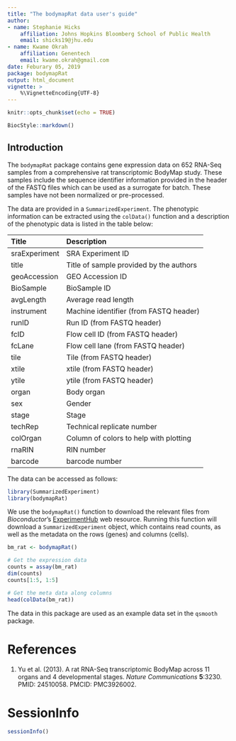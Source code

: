 ```yaml
---
title: "The bodymapRat data user's guide"
author: 
- name: Stephanie Hicks
    affiliation: Johns Hopkins Bloomberg School of Public Health
    email: shicks19@jhu.edu
- name: Kwame Okrah
    affiliation: Genentech
    email: kwame.okrah@gmail.com
date: Feburary 05, 2019
package: bodymapRat
output: html_document
vignette: >
    %\VignetteEncoding{UTF-8}
---
```


```r
knitr::opts_chunk$set(echo = TRUE)
```

```r
BiocStyle::markdown()
```

<!--
    % \VignetteEngine{knitr::knitr}
    %\VignetteIndexEntry{The bodymapRat data user's guide}
-->

## Introduction

The `bodymapRat` package contains gene expression 
data on 652 RNA-Seq samples from a comprehensive rat 
transcriptomic BodyMap study. These samples include 
the sequence identifier information provided in the 
header of the FASTQ files which can be used as a 
surrogate for batch. These samples have not been
normalized or pre-processed.

The data are provided in a `SummarizedExperiment`. The 
phenotypic information can be extracted using the 
`colData()` function and a description of the phenotypic
data is listed in the table below:

| Title | Description |
| :--- | :--- |
| sraExperiment | SRA Experiment ID | 
| title | Title of sample provided by the authors | 
| geoAccession | GEO Accession ID | 
| BioSample | BioSample ID | 
| avgLength | Average read length | 
| instrument | Machine identifier (from FASTQ header) | 
| runID | Run ID (from FASTQ header) | 
| fcID | Flow cell ID (from FASTQ header) | 
| fcLane | Flow cell lane (from FASTQ header) | 
| tile | Tile (from FASTQ header) | 
| xtile | xtile (from FASTQ header) | 
| ytile | ytile (from FASTQ header) | 
| organ | Body organ | 
| sex | Gender | 
| stage | Stage | 
| techRep | Technical replicate number | 
| colOrgan | Column of colors to help with plotting | 
| rnaRIN | RIN number | 
| barcode | barcode number | 


The data can be accessed as follows:

```r
library(SummarizedExperiment) 
library(bodymapRat)
```

We use the `bodymapRat()` function to download the 
relevant files from _Bioconductor_'s 
[ExperimentHub](http://bioconductor.org/packages/ExperimentHub) web 
resource. Running this function will download a 
`SummarizedExperiment` object, which contains read counts, as 
well as the metadata on the rows (genes) and columns (cells). 

```r
bm_rat <- bodymapRat()

# Get the expression data
counts = assay(bm_rat)
dim(counts)
counts[1:5, 1:5]

# Get the meta data along columns
head(colData(bm_rat))
```

The data in this package are used as an example
data set in the `qsmooth` package.

# References

1. Yu et al. (2013). A rat RNA-Seq transcriptomic
BodyMap across 11 organs and 4 developmental stages.
_Nature Communications_ **5**:3230. PMID: 24510058.
PMCID: PMC3926002.


# SessionInfo

```r
sessionInfo()
```



